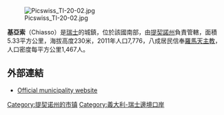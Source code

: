 {{Expand language|1=en|time=2020-07-05T13:10:25+00:00}}
{{Unreferenced|time=2020-07-05T13:10:25+00:00}}
[[Image:Picswiss_TI-20-02.jpg|right]]

'''基亞索'''（Chiasso）是[[瑞士|瑞士]]的城鎮，位於該國南部，由[[提契諾州|提契諾州]]負責管轄，面積5.33平方公里，海拔高度230米，2011年人口7,776，八成居民信奉[[羅馬天主教|羅馬天主教]]，人口密度每平方公里1,467人。

==外部連結==
* {{it icon}} [http://www.chiasso.ch/ Official municipality website] {{Wayback|url=http://www.chiasso.ch/ |date=20201219010358 }}

{{Authority control}}
{{Switzerland-geo-stub}}
[[Category:提契诺州的市镇|Category:提契诺州的市镇]]
[[Category:義大利-瑞士邊境口岸|Category:義大利-瑞士邊境口岸]]